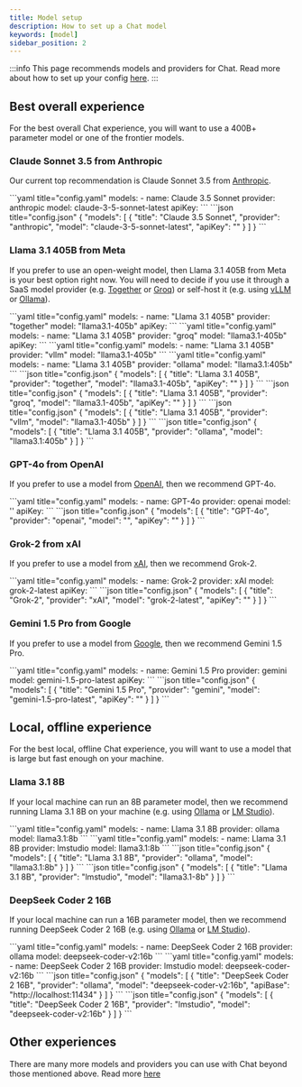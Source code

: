 ```yaml
---
title: Model setup
description: How to set up a Chat model
keywords: [model]
sidebar_position: 2
---
```



:::info
This page recommends models and providers for Chat. Read more about how to set up your config [here](../reference.md).
:::

## Best overall experience

For the best overall Chat experience, you will want to use a 400B+ parameter model or one of the frontier models.

### Claude Sonnet 3.5 from Anthropic

Our current top recommendation is Claude Sonnet 3.5 from [Anthropic](../customize/model-providers/top-level/anthropic.mdx).

<Tabs groupId="config-example">
  <TabItem value="yaml" label="YAML">
  ```yaml title="config.yaml"
  models:
    - name: Claude 3.5 Sonnet
      provider: anthropic
      model: claude-3-5-sonnet-latest
      apiKey: <YOUR_ANTHROPIC_API_KEY>
  ```
  </TabItem>
  <TabItem value="json" label="JSON">
  ```json title="config.json"
  {
    "models": [
      {
        "title": "Claude 3.5 Sonnet",
        "provider": "anthropic",
        "model": "claude-3-5-sonnet-latest",
        "apiKey": "<YOUR_ANTHROPIC_API_KEY>"
      }
    ]
  }
  ```
  </TabItem>
</Tabs>

### Llama 3.1 405B from Meta

If you prefer to use an open-weight model, then Llama 3.1 405B from Meta is your best option right now. You will need to decide if you use it through a SaaS model provider (e.g. [Together](../customize/model-providers/more/together.mdx) or [Groq](../customize/model-providers/more/groq.mdx)) or self-host it (e.g. using [vLLM](../customize/model-providers//more/vllm.mdx) or [Ollama](../customize/model-providers/top-level/ollama.mdx)).

<Tabs groupId="config-example">
  <TabItem value="yaml" label="YAML">
    <Tabs groupId="providers">
        <TabItem value="Together">
        ```yaml title="config.yaml"
        models:
          - name: "Llama 3.1 405B"
            provider: "together"
            model: "llama3.1-405b"
            apiKey: <YOUR_TOGETHER_API_KEY>
        ```
        </TabItem>
        <TabItem value="Groq">
        ```yaml title="config.yaml"
        models:
          - name: "Llama 3.1 405B"
            provider: "groq"
            model: "llama3.1-405b"
            apiKey: <YOUR_GROQ_API_KEY>
        ```
        </TabItem>
        <TabItem value="vLLM">
        ```yaml title="config.yaml"
        models:
          - name: "Llama 3.1 405B"
            provider: "vllm"
            model: "llama3.1-405b"
        ```
        </TabItem>
        <TabItem value="Ollama">
        ```yaml title="config.yaml"
        models:
          - name: "Llama 3.1 405B"
            provider: "ollama"
            model: "llama3.1:405b"
        ```
        </TabItem>
    </Tabs>
  </TabItem>
  <TabItem value="json" label="JSON">
    <Tabs groupId="providers">
        <TabItem value="Together">
        ```json title="config.json"
        {
          "models": [
            {
              "title": "Llama 3.1 405B",
              "provider": "together",
              "model": "llama3.1-405b",
              "apiKey": "<YOUR_TOGETHER_API_KEY>"
            }
          ]
        }
        ```
        </TabItem>
        <TabItem value="Groq">
        ```json title="config.json"
        {
          "models": [
            {
              "title": "Llama 3.1 405B",
              "provider": "groq",
              "model": "llama3.1-405b",
              "apiKey": "<YOUR_GROQ_API_KEY>"
            }
          ]
        }
        ```
        </TabItem>
        <TabItem value="vLLM">
        ```json title="config.json"
        {
          "models": [
            {
              "title": "Llama 3.1 405B",
              "provider": "vllm",
              "model": "llama3.1-405b"
            }
          ]
        }
        ```
        </TabItem>
        <TabItem value="Ollama">
        ```json title="config.json"
        {
          "models": [
            {
              "title": "Llama 3.1 405B",
              "provider": "ollama",
              "model": "llama3.1:405b"
            }
          ]
        }
        ```
        </TabItem>
    </Tabs>
  </TabItem>
</Tabs>

### GPT-4o from OpenAI

If you prefer to use a model from [OpenAI](../customize/model-providers/top-level/openai.mdx), then we recommend GPT-4o.

<Tabs groupId="config-example">
  <TabItem value="yaml" label="YAML">
  ```yaml title="config.yaml"
  models:
    - name: GPT-4o
      provider: openai
      model: ''
      apiKey: <YOUR_OPENAI_API_KEY>
  ```
  </TabItem>
  <TabItem value="json" label="JSON">
  ```json title="config.json"
  {
    "models": [
      {
        "title": "GPT-4o",
        "provider": "openai",
        "model": "",
        "apiKey": "<YOUR_OPENAI_API_KEY>"
      }
    ]
  }
  ```
  </TabItem>
</Tabs>

### Grok-2 from xAI

If you prefer to use a model from [xAI](../customize/model-providers/top-level/xAI.mdx), then we recommend Grok-2.

<Tabs groupId="config-example">
  <TabItem value="yaml" label="YAML">
  ```yaml title="config.yaml"
  models:
    - name: Grok-2
      provider: xAI
      model: grok-2-latest
      apiKey: <YOUR_XAI_API_KEY>
  ```
  </TabItem>
  <TabItem value="json" label="JSON">
  ```json title="config.json"
  {
    "models": [
      {
        "title": "Grok-2",
        "provider": "xAI",
        "model": "grok-2-latest",
        "apiKey": "<YOUR_XAI_API_KEY>"
      }
    ]
  }
  ```
  </TabItem>
</Tabs>

### Gemini 1.5 Pro from Google

If you prefer to use a model from [Google](../customize/model-providers/top-level/gemini.mdx), then we recommend Gemini 1.5 Pro.

<Tabs groupId="config-example">
  <TabItem value="yaml" label="YAML">
  ```yaml title="config.yaml"
  models:
    - name: Gemini 1.5 Pro
      provider: gemini
      model: gemini-1.5-pro-latest
      apiKey: <YOUR_GEMINI_API_KEY>
  ```
  </TabItem>
  <TabItem value="json" label="JSON">
  ```json title="config.json"
  {
    "models": [
      {
        "title": "Gemini 1.5 Pro",
        "provider": "gemini",
        "model": "gemini-1.5-pro-latest",
        "apiKey": "<YOUR_GEMINI_API_KEY>"
      }
    ]
  }
  ```
  </TabItem>
</Tabs>

## Local, offline experience

For the best local, offline Chat experience, you will want to use a model that is large but fast enough on your machine.

### Llama 3.1 8B

If your local machine can run an 8B parameter model, then we recommend running Llama 3.1 8B on your machine (e.g. using [Ollama](../customize/model-providers/top-level/ollama.mdx) or [LM Studio](../customize/model-providers/more/lmstudio.mdx)).

<Tabs groupId="config-example">
  <TabItem value="yaml" label="YAML">
    <Tabs groupId="providers">
      <TabItem value="Ollama">
      ```yaml title="config.yaml"
      models:
        - name: Llama 3.1 8B
          provider: ollama
          model: llama3.1:8b
      ```
      </TabItem>
      <TabItem value="LM Studio">
      ```yaml title="config.yaml"
      models:
        - name: Llama 3.1 8B
          provider: lmstudio
          model: llama3.1:8b
      ```
      </TabItem>
    </Tabs>
  </TabItem>
  <TabItem value="json" label="JSON">
    <Tabs groupId="providers">
      <TabItem value="Ollama">
      ```json title="config.json"
      {
        "models": [
          {
            "title": "Llama 3.1 8B",
            "provider": "ollama",
            "model": "llama3.1:8b"
          }
        ]
      }
      ```
      </TabItem>
      <TabItem value="LM Studio">
      ```json title="config.json"
      {
        "models": [
          {
            "title": "Llama 3.1 8B",
            "provider": "lmstudio",
            "model": "llama3.1-8b"
          }
        ]
      }
      ```
      </TabItem>
    </Tabs>
  </TabItem>
</Tabs>

### DeepSeek Coder 2 16B

If your local machine can run a 16B parameter model, then we recommend running DeepSeek Coder 2 16B (e.g. using [Ollama](../customize/model-providers/top-level/ollama.mdx) or [LM Studio](../customize/model-providers/more/lmstudio.mdx)).

<Tabs groupId="config-example">
  <TabItem value="yaml" label="YAML">
    <Tabs groupId="providers">
        <TabItem value="Ollama">
        ```yaml title="config.yaml"
        models:
          - name: DeepSeek Coder 2 16B
            provider: ollama
            model: deepseek-coder-v2:16b
        ```
        </TabItem>
        <TabItem value="LM Studio">
        ```yaml title="config.yaml"
        models:
          - name: DeepSeek Coder 2 16B
            provider: lmstudio
            model: deepseek-coder-v2:16b
        ```
        </TabItem>
    </Tabs>
  </TabItem>
  <TabItem value="json" label="JSON">
    <Tabs groupId="providers">
      <TabItem value="Ollama">
      ```json title="config.json"
      {
        "models": [
          {
            "title": "DeepSeek Coder 2 16B",
            "provider": "ollama",
            "model": "deepseek-coder-v2:16b",
            "apiBase": "http://localhost:11434"
          }
        ]
      }
      ```
      </TabItem>
      <TabItem value="LM Studio">
      ```json title="config.json"
      {
        "models": [
          {
            "title": "DeepSeek Coder 2 16B",
            "provider": "lmstudio",
            "model": "deepseek-coder-v2:16b"
          }
        ]
      }
      ```
      </TabItem>
    </Tabs>
  </TabItem>
</Tabs>

## Other experiences

There are many more models and providers you can use with Chat beyond those mentioned above. Read more [here](../customize/model-types/chat.md)
